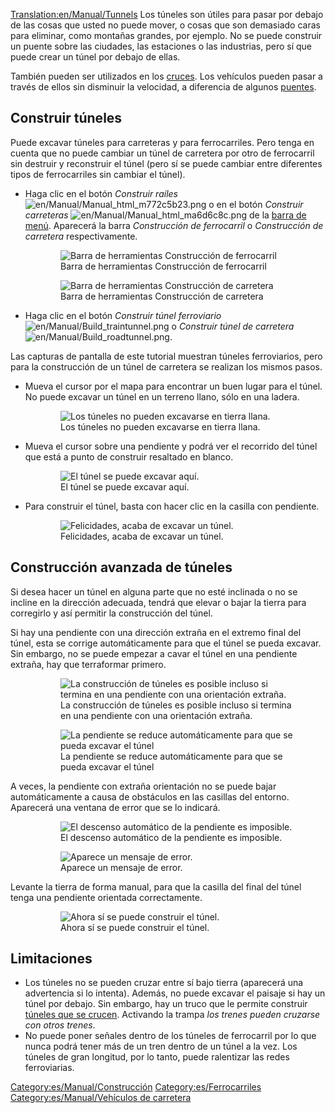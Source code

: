 [[Translation:en/Manual/Tunnels]]
{{es/Manual/Tutorial/Tutorial}}
Los túneles son útiles para pasar por debajo de las cosas que usted no puede mover, o cosas que son demasiado caras para eliminar, como montañas grandes, por ejemplo. No se puede construir un puente sobre las ciudades, las estaciones o las industrias, pero sí que puede crear un túnel por debajo de ellas.

También pueden ser utilizados en los [[es/Community/Junctionary/Main Page|cruces]]. Los vehículos pueden pasar a través de ellos sin disminuir la velocidad, a diferencia de algunos [[es/Manual/Puentes|puentes]].

==Construir túneles==
Puede excavar túneles para carreteras y para ferrocarriles. Pero tenga en cuenta que no puede cambiar un túnel de carretera por otro de ferrocarril sin destruir y reconstruir el túnel (pero sí se puede cambiar entre diferentes tipos de ferrocarriles sin cambiar el túnel).
* Haga clic en el botón ''Construir raíles'' [[File:en/Manual/Manual html m772c5b23.png]] o en el botón ''Construir carreteras'' [[File:en/Manual/Manual html ma6d6c8c.png]] de la [[es/Manual/Interfaz del juego#la-barra-de-menu|barra de menú]]. Aparecerá la barra ''Construcción de ferrocarril'' o ''Construcción de carretera'' respectivamente.
:[[File:es/Manual/Railroad Construction.png|none|frame|Barra de herramientas Construcción de ferrocarril]]
:[[File:es/Manual/Road construction.png|none|frame|Barra de herramientas Construcción de carretera]]
* Haga clic en el botón ''Construir túnel ferroviario'' [[File:en/Manual/Build traintunnel.png]] o ''Construir túnel de carretera'' [[File:en/Manual/Build roadtunnel.png]].

Las capturas de pantalla de este tutorial muestran túneles ferroviarios, pero para la construcción de un túnel de carretera se realizan los mismos pasos.
* Mueva el cursor por el mapa para encontrar un buen lugar para el túnel. No puede excavar un túnel en un terreno llano, sólo en una ladera.
:[[File:en/Manual/Tunnel try.png|none|frame|Los túneles no pueden excavarse en tierra llana.]]

* Mueva el cursor sobre una pendiente y podrá ver el recorrido del túnel que está a punto de construir resaltado en blanco.
:[[File:en/Manual/Tunnel prepare first.png|none|frame|El túnel se puede excavar aquí.]]

* Para construir el túnel, basta con hacer clic en la casilla con pendiente.
:[[File:en/Manual/Tunnel built first.png|none|frame|Felicidades, acaba de excavar un túnel.]]

==Construcción avanzada de túneles==
Si desea hacer un túnel en alguna parte que no esté inclinada o no se incline en la dirección adecuada, tendrá que elevar o bajar la tierra para corregirlo y así permitir la construcción del túnel.

Si hay una pendiente con una dirección extraña en el extremo final del túnel, esta se corrige automáticamente para que el túnel se pueda excavar. Sin embargo, no se puede empezar a cavar el túnel en una pendiente extraña, hay que terraformar primero.
:[[File:en/Manual/Tunnel prepare second.png|none|frame|La construcción de túneles es posible incluso si termina en una pendiente con una orientación extraña.]]
:[[File:en/Manual/Tunnel built second.png|none|frame|La pendiente se reduce automáticamente para que se pueda excavar el túnel]]

A veces, la pendiente con extraña orientación no se puede bajar automáticamente a causa de obstáculos en las casillas del entorno. Aparecerá una ventana de error que se lo indicará.
:[[File:en/Manual/Tunnel terraform third.png|none|frame|El descenso automático de la pendiente es imposible.]]
:[[File:es/Manual/Tunnel error third.png|none|frame|Aparece un mensaje de error.]]

Levante la tierra de forma manual, para que la casilla del final del túnel tenga una pendiente orientada correctamente.
:[[File:en/Manual/Tunnel prepare third.png|none|frame|Ahora sí se puede construir el túnel.]]

==Limitaciones==
* Los túneles no se pueden cruzar entre sí bajo tierra (aparecerá una advertencia si lo intenta). Además, no puede excavar el paisaje si hay un túnel por debajo. Sin embargo, hay un truco que le permite construir [[es/Manual/Trucos|túneles que se crucen]]. Activando la trampa ''los trenes pueden cruzarse con otros trenes''.
* No puede poner señales dentro de los túneles de ferrocarril por lo que nunca podrá tener más de un tren dentro de un túnel a la vez. Los túneles de gran longitud, por lo tanto, puede ralentizar las redes ferroviarias.

[[Category:es/Manual/Construcción]]
[[Category:es/Ferrocarriles]]
[[Category:es/Manual/Vehículos de carretera]]
